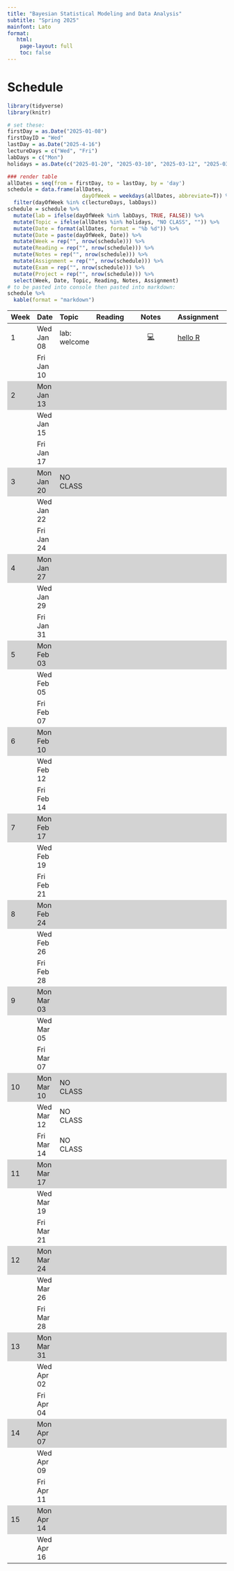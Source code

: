 ```yaml
---
title: "Bayesian Statistical Modeling and Data Analysis"
subtitle: "Spring 2025"
mainfont: Lato
format:
   html: 
    page-layout: full
    toc: false
---
```


# Schedule

```r
library(tidyverse)
library(knitr)
```

```r
# set these:
firstDay = as.Date("2025-01-08")
firstDayID = "Wed"
lastDay = as.Date("2025-4-16")
lectureDays = c("Wed", "Fri")
labDays = c("Mon")
holidays = as.Date(c("2025-01-20", "2025-03-10", "2025-03-12", "2025-03-14"))

### render table
allDates = seq(from = firstDay, to = lastDay, by = 'day')
schedule = data.frame(allDates,
                        dayOfWeek = weekdays(allDates, abbreviate=T)) %>%
  filter(dayOfWeek %in% c(lectureDays, labDays))
schedule = schedule %>%
  mutate(lab = ifelse(dayOfWeek %in% labDays, TRUE, FALSE)) %>%
  mutate(Topic = ifelse(allDates %in% holidays, "NO CLASS", "")) %>%
  mutate(Date = format(allDates, format = "%b %d")) %>%
  mutate(Date = paste(dayOfWeek, Date)) %>%
  mutate(Week = rep("", nrow(schedule))) %>%
  mutate(Reading = rep("", nrow(schedule))) %>%
  mutate(Notes = rep("", nrow(schedule))) %>%
  mutate(Assignment = rep("", nrow(schedule))) %>%
  mutate(Exam = rep("", nrow(schedule))) %>%
  mutate(Project = rep("", nrow(schedule))) %>%
  select(Week, Date, Topic, Reading, Notes, Assignment)
# to be pasted into console then pasted into markdown:
schedule %>%
  kable(format = "markdown")
```

```{=html}
<style>
    .heatMap {
        width: 100%;
        text-align: center;
    }
    .heatMap th {
        word-wrap: break-word;
        text-align: center;
    }
<!--     .heatMap tr:nth-of-type(2n+1) { -->
<!--   background: #FFF; -->
<!-- } -->
    .heatMap tr:nth-of-type(3n) { background: #D3D3D3; }
</style>
```
::: heatMap
| Week | Date       | Topic        | Reading | Notes                                | Assignment                    |
|:-----|:-----------|:-------------|:--------:|:-------------------------------------:|:------------------------------|
| 1    | Wed Jan 08 | lab: welcome |         | [💻](/slides/lab0-welcome.html)    |  [hello R](/labs/lab0.html) |
|      | Fri Jan 10 |              |         |                                      |                               |
| 2    | Mon Jan 13 |              |         |                                      |                               |
|      | Wed Jan 15 |              |         |                                      |                               |
|      | Fri Jan 17 |              |         |                                      |                               |
| 3    | Mon Jan 20 | NO CLASS     |         |                                      |                               |
|      | Wed Jan 22 |              |         |                                      |                               |
|      | Fri Jan 24 |              |         |                                      |                               |
| 4    | Mon Jan 27 |              |         |                                      |                               |
|      | Wed Jan 29 |              |         |                                      |                               |
|      | Fri Jan 31 |              |         |                                      |                               |
| 5    | Mon Feb 03 |              |         |                                      |                               |
|      | Wed Feb 05 |              |         |                                      |                               |
|      | Fri Feb 07 |              |         |                                      |                               |
| 6    | Mon Feb 10 |              |         |                                      |                               |
|      | Wed Feb 12 |              |         |                                      |                               |
|      | Fri Feb 14 |              |         |                                      |                               |
| 7    | Mon Feb 17 |              |         |                                      |                               |
|      | Wed Feb 19 |              |         |                                      |                               |
|      | Fri Feb 21 |              |         |                                      |                               |
| 8    | Mon Feb 24 |              |         |                                      |                               |
|      | Wed Feb 26 |              |         |                                      |                               |
|      | Fri Feb 28 |              |         |                                      |                               |
| 9    | Mon Mar 03 |              |         |                                      |                               |
|      | Wed Mar 05 |              |         |                                      |                               |
|      | Fri Mar 07 |              |         |                                      |                               |
| 10   | Mon Mar 10 | NO CLASS     |         |                                      |                               |
|      | Wed Mar 12 | NO CLASS     |         |                                      |                               |
|      | Fri Mar 14 | NO CLASS     |         |                                      |                               |
| 11   | Mon Mar 17 |              |         |                                      |                               |
|      | Wed Mar 19 |              |         |                                      |                               |
|      | Fri Mar 21 |              |         |                                      |                               |
| 12   | Mon Mar 24 |              |         |                                      |                               |
|      | Wed Mar 26 |              |         |                                      |                               |
|      | Fri Mar 28 |              |         |                                      |                               |
| 13   | Mon Mar 31 |              |         |                                      |                               |
|      | Wed Apr 02 |              |         |                                      |                               |
|      | Fri Apr 04 |              |         |                                      |                               |
| 14   | Mon Apr 07 |              |         |                                      |                               |
|      | Wed Apr 09 |              |         |                                      |                               |
|      | Fri Apr 11 |              |         |                                      |                               |
| 15   | Mon Apr 14 |              |         |                                      |                               |
|      | Wed Apr 16 |              |         |                                      |                               |
:::

<!-- | Week | Date       | Topic                                               | Reading                                                |                                            Notes                                             | Assignment                 | -->

<!-- |:-----|:-----------|:----------------------------------------------------|--------------------------------------------------------|:--------------------------------------------------------------------------------------------:|:---------------------------| -->

<!-- | 1    | Mon Aug 26 | intro, history, notation                            | Ch. 2                                                  |                                                                                              | [hw 0](/hw/hw00.html)      | -->

<!-- |      | Wed Aug 28 | probability, exchangeability                        | Ch. 2                                                  |       [🗒](/notes/lec01-probability.html) [📝](/notes/Probability-Exchangeability.pdf)        | [hw 1](/hw/hw01.html)      | -->

<!-- |      | Thu Aug 29 | lab: welcome                                        |                                                        |                               [💻](/slides/lab0-welcome.html)                                | [hello R](/labs/lab0.html) | -->

<!-- | 2    | Mon Sep 02 | NO CLASS                                            | Ch. 3                                                  |                                                                                              |                            | -->

<!-- |      | Wed Sep 04 | beta-binomial model                                 | Ch. 3                                                  |               [🗒](/notes/lec02-estimation.html) [📝](/notes/beta-binomial.pdf)               | [hw 2](/hw/hw02.html)      | -->

<!-- |      | Thu Sep 05 | lab: MLE and MAP estimator                          |                                                        |                                   [💻](/slides/lab1.html)                                    |                            | -->

<!-- | 3    | Mon Sep 09 | Poisson-gamma model, exp families                   | Ch. 3                                                  | [🗒](notes/lec03-Poisson-gamma-exp-families.html) [📝](/notes/Poisson-gamma-exp-families.pdf) |                            | -->

<!-- |      | Wed Sep 11 | reliability (conf. intervals, hpd, Laplace approx.) | Ch. 3                                                  |         [🗒](/notes/lec04-reliability.html) [📝](/notes/reliability-handwritten.pdf)          | [hw 3](/hw/hw03.html)      | -->

<!-- |      | Thu Sep 12 | lab: exp. families and transformations              |                                                        |                             [💻](/slides/lab-exp-families.html)                              |                            | -->

<!-- | 4    | Mon Sep 16 | intro to Monte Carlo                                | Ch. 4                                                  |         [🗒](/notes/lec05-introMonteCarlo.html) [📝](/notes/posteriorPredictive.pdf)          |                            | -->

<!-- |      | Wed Sep 18 | predictive checks and MC error                      | Ch. 4                                                  |                       [🗒](/notes/lec06-MonteCarloPredictionError.html)                       | [hw 4](/hw/hw04.html)      | -->

<!-- |      | Thu Sep 19 | lab: mixture densities                              |                                                        |                               [💻](/slides/lab-mixtures.html)                                |                            | -->

<!-- | 5    | Mon Sep 23 | the normal model                                    | Ch. 5                                                  |             [🗒](/notes/lec07-normalModel.html)[📝](/notes/completeTheSquare.pdf)             |                            | -->

<!-- |      | Wed Sep 25 | the normal model II                                 | Ch. 5                                                  |                                 [📝](notes/normalNotes2.pdf)                                 |                            | -->

<!-- |      | Thu Sep 26 | lab: normal data                                    |                                                        |                                [💻](/slides/lab-normal.html)                                 |                            | -->

<!-- | 6    | Mon Sep 30 | review                                              |                                                        |                                                                                              |                            | -->

<!-- |      | Wed Oct 02 | [Exam I](/notes/exam-notes.html)                    |                                                        |                                                                                              |                            | -->

<!-- |      | Thu Oct 03 | NO LAB                                              |                                                        |                                                                                              |                            | -->

<!-- | 7    | Mon Oct 07 | Metropolis algorithm                                | Ch. 10                                                 |                         [🗒](/notes/lec08-Metropolis-algorithm.html)                          |                            | -->

<!-- |      | Wed Oct 09 | MCMC diagnostics                                    | Ch. 6                                                  |                                 [🗒](/notes/lec09-MCMC.html)                                  | [hw 5](/hw/hw05.html)      | -->

<!-- |      | Thu Oct 10 | lab: Metropolis algo.                               |                                                        |                               [💻](/slides/lab9-MH-MCMC.html)                                |                            | -->

<!-- | 8    | Mon Oct 14 | NO CLASS                                            |                                                        |                                                                                              |                            | -->

<!-- |      | Wed Oct 16 | wrap-up diagnostics and MH                          | Ch. 6, 10                                              |                             [📝](notes/ergodicMarkovChains.pdf)                              |                            | -->

<!-- |      | Thu Oct 17 | lab: MCMC and conf. bands                           |                                                        |                               [💻](/slides/lab-conf-band.html)                               |                            | -->

<!-- | 9    | Mon Oct 21 | Gibbs sampling                                      | Ch. 6                                                  |                             [🗒](notes/lec10-gibbs-sampling.html)                             |                            | -->

<!-- |      | Wed Oct 23 | multivariate normal                                 | Ch. 7                                                  |                                  [🗒](notes/lec11-mvn.html)                                   | [hw 6](/hw/hw06.html)      | -->

<!-- |      | Thu Oct 24 | lab: MCMC diagnostics                               |                                                        |                            [💻](slides/lab6-mcmc-d-practice.html)                            |                            | -->

<!-- | 10   | Mon Oct 28 | intro to Bayesian regression                        | Ch. 9                                                  |            [🗒](notes/lec12-regression-intro.html)[📝](notes/intro-regression.pdf)            |                            | -->

<!-- |      | Wed Oct 30 | Bayesian regression II                              | Ch. 9                                                  |                          [🗒](notes/lec13-BayesianRegression2.html)                           | [hw 7](/hw/hw07.html)      | -->

<!-- |      | Thu Oct 31 | lab: rstanarm                                       |                                                        |                                 [💻](slides/lab8-rstan.html)                                 |                            | -->

<!-- | 11   | Mon Nov 04 | estimators                                          | Ch. 5 sec. 4                                           |              [🗒](notes/lec14-estimators.html)[📝](notes/estimator-notes-24.pdf)              |                            | -->

<!-- |      | Wed Nov 06 | hierarchical modeling                               | Ch. 8                                                  |          [🗒](notes/lec15-hierarchical-intro.html)[📝](notes/hierarchical-notes.pdf)          | [hw 8](/hw/hw08.html)      | -->

<!-- |      | Thu Nov 07 | lab: estimators                                     |                                                        |                               [💻](slides/estimator-lab.html)                                |                            | -->

<!-- | 12   | Mon Nov 11 | review                                              |                                                        |                                                                                              |                            | -->

<!-- |      | Wed Nov 13 | [Exam II](/notes/exam-notes.html)                   |                                                        |                                                                                              |                            | -->

<!-- |      | Thu Nov 14 | NO LAB                                              |                                                        |                                                                                              |                            | -->

<!-- | 13   | Mon Nov 18 | priors                                              |                                                        |                                    [🗒](notes/priors.html)                                    |                            | -->

<!-- |      | Wed Nov 20 | Bayesian inverse problems                           | [📖](https://www.pnas.org/doi/10.1073/pnas.2409983121) |                                 [🗒](notes/waterOnMars.html)                                  | [hw 9](/hw/hw09.html)      | -->

<!-- |      | Thu Nov 21 | lab: Bayesian inverse practice                      |                                                        |                          [💻](/slides/BayesianInverseProblem.html)                           |                            | -->

<!-- | 14   | Mon Nov 25 | Hamiltonian Monte Carlo                             | [📖](/readings/readHMC.html)                           |                            [🗒](notes/HamiltonianMonteCarlo.html)                             |                            | -->

<!-- |      | Wed Nov 27 | NO CLASS                                            |                                                        |                                                                                              |                            | -->

<!-- |      | Thu Nov 28 | NO CLASS                                            |                                                        |                                                                                              |                            | -->

<!-- | 15   | Mon Dec 02 | model averaging                                     | Ch. 9 sec. 3                                           |                            [🗒](notes/BayesianModelAveraging.html)                            |                            | -->

<!-- |      | Wed Dec 04 | practice for final                                  |                                                        |                                [🗒](notes/practiceFinal.html)                                 |                            | -->

<!-- |      | Thu Dec 05 | lab: review                                         |                                                        |                                                                                              |                            | -->

<!-- ::: -->
